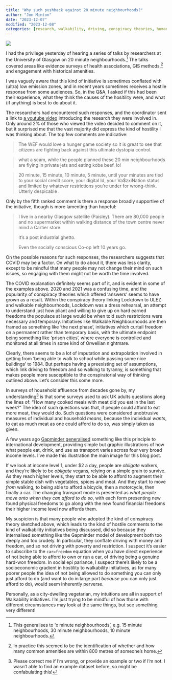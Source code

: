 ```yaml
---
title: "Why such pushback against 20 minute neighbourhoods?"
author: "Jon Minton"
date: "2023-12-07"
modified: "2023-12-08"
categories: [research, walkability, driving, conspiracy theories, human development]
---
```


![](https://s3.eu-west-1.amazonaws.com/static.gapminder.org/GapminderMedia/wp-uploads/20191018112129/test4.jpg)

I had the privilege yesterday of hearing a series of talks by researchers at the University of Glasgow on 20 minute neighbourhoods.[^1] The talks covered areas like evidence surveys of health associations, GIS methods,[^2] and engagement with historical amenities.

[^1]: This generalises to 'x minute neighbourhoods', e.g. 15 minute neighbourhoods, 30 minute neighbourhoods, 10 minute neighbourhoods.

[^2]: In practice this seemed to be the identification of whether and how many common amenities are within 800 metres of someone's home.

I was vaguely aware that this kind of initiative is sometimes conflated with (ultra) low emission zones, and in recent years sometimes receives a hostile response from some audiences. So, in the Q&A, I asked if this had been their experience, what they think the causes of the hositility were, and what (if anything) is best to do about it.

The researchers had encountered such responses, and the coordinator sent a link to [a youtube video](https://www.youtube.com/watch?v=3BQn3DQ8aa4) introducing the research they were involved in. Only around 2% of those who viewed the video decided to comment on it, but it surprised me that the vast majority did express the kind of hostility I was thinking about. The top few comments are indicative:

> The WEF would love a hunger game society so it is great to see that citizens are fighting back against this ultimate dystopia control.

> what a scam, while the people planned these 20 min neighbourhoods are flying in private jets and eating kobe beef. lol

> 20 minute, 15 minute, 10 minute, 5 minute, until your minutes are tied to your social credit score, your digital Id, your Va\$zxiNation status and limited by whatever restrictions you're under for wrong-think. Utterly despicable .

Only by the fifth ranked comment is there a response broadly supportive of the initiative, though is more lamenting than hopeful:

> I live in a nearby Glasgow satellite (Paisley). There are 80,000 people and no supermarket within walking distance of the town centre never mind a Cartier store.
>
> It's a post industrial ghetto.
>
> Even the socially conscious Co-op left 10 years go.

On the possible reasons for such responses, the researchers suggests that COVID may be a factor. On what to do about it, there was less clarity, except to be mindful that many people may not change their mind on such issues, so engaging with them might not be worth the time involved.

The COVID explanation definitely seems part of it, and is evident in some of the examples above. 2020 and 2021 was a confusing time, and the popularity of conspiracy theories which offered 'answers' seems to have grown as a result. Within the conspiracy theory linking Lockdown to ULEZ and walkable neighbourhoods, Lockdown was a dress rehearsal, an attempt to understand just how pliant and willing to give up on hard earned freedoms the populace at large would be when told such restrictions were necessary and temporary. Initiatives like Walkable Neighbourhoods are then framed as something like 'the next phase', initiatives which curtail freedom on a permanent rather than temporary basis, with the ultimate endpoint being something like 'prison cities', where everyone is controlled and monitored at all times in some kind of Orwellian nightmare.

Clearly, there seems to be a lot of imputation and extrapolation involved in getting from 'being able to walk to school while passing some nice buildings' to 1984. But perhaps having a preexisting set of assumptions, which link driving to freedom and so walking to tyranny, is something that makes people more susceptible to the conspiratorial way of thinking outlined above. Let's consider this some more.

In surveys of household affluence from decades gone by, my understanding[^3] is that some surveys used to ask UK adults questions along the lines of: "How many cooked meals with meat did you eat in the last week?" The idea of such questions was that, if people could afford to eat more meat, they would do. Such questions were considered unobtrusive measures of individual and household *means*, because the individual *wants*, to eat as much meat as one could afford to do so, was simply taken as given.

[^3]: Please correct me if I'm wrong, or provide an example or two if I'm not. I wasn't able to find an example dataset before, so might be confabulating this!

A few years ago [Gapminder generalised](https://www.gapminder.org/fw/income-levels/) something like this principle to international development, providing simple but graphic illustrations of how what people eat, drink, and use as transport varies across four very broad income levels. I've made this illustration the main image for this blog post.

If we look at income level 1, under \$2 a day, people are *obligate* walkers, and they're likely to be *obligate* vegans, relying on a simple grain to survive. As they reach higher levels, they start to be able to afford to augment their simple stable dish with vegetables, spices and meat. And they start to move *from* walking, to being able to afford a bicycle, then a motorcycle, then finally a car. The changing transport mode is presented as *what people move onto when they can afford to do so*, with each form presenting new found physical freedoms to go along with the new found financial freedoms their higher income level now affords them.

My suspicion is that many people who adopted the kind of conspiracy theory sketched above, which leads to the kind of hostile comments to the kind of walkability initiatives being discussed, did so because they internalised something like the Gapminder model of development both too deeply and too crudely. In particular, they conflate driving with money and freedom, and so not driving with poverty and restriction. I suspect it's easier to subscribe to the `car=freedom` equation when you have direct experience of not being able to afford to own or run a car, of driving being a genuine hard-won freedom. In social epi parlance, I suspect there's likely to be a socioeconomic gradient in hostility to walkability initiatives, as for many poorer people the idea of not being allowed to do something you can only just afford to do (and want to do in large part *because* you can only just afford to do), would seem inherently perverse.

Personally, as a city-dwelling vegetarian, my intuitions are all in support of Walkability initiatives. I'm just trying to be mindful of how those with different circumstances may look at the same things, but see something very different!
